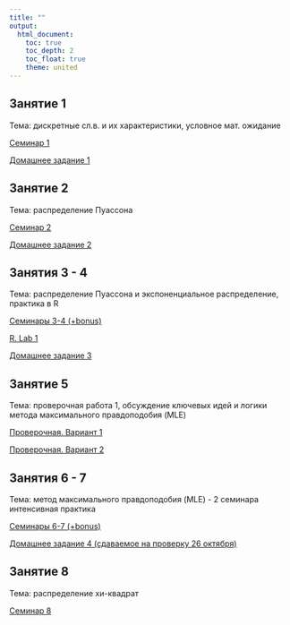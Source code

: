 ```yaml
---
title: ""
output: 
  html_document:
    toc: true
    toc_depth: 2
    toc_float: true
    theme: united
---
```


## Занятие 1 

Тема: дискретные сл.в. и их характеристики, условное мат. ожидание

<a href="polit_tvims2_pset1_2021.pdf" title=>Семинар 1</a> 

<a href="polit_tvims2_hw1_2021 (1).pdf" title=>Домашнее задание 1</a> 

## Занятие 2 

Тема: распределение Пуассона

<a href="polit_tvims2_pset2_2021.pdf" title=>Семинар 2</a> 

<a href="polit_tvims2_hw2_2021.pdf" title=>Домашнее задание 2</a> 

## Занятия 3 - 4 

Тема: распределение Пуассона и экспоненциальное распределение, практика в R

<a href="polit_tvims2_seminar3_4_2021.pdf" title=>Семинары 3-4 (+bonus)</a> 

<a href="polit_tvims2_lab1_2021.R" title=>R. Lab 1</a> 

<a href="polit_tvims2_hw3_2021.pdf" title=>Домашнее задание 3</a> 

## Занятие 5  

Тема: проверочная работа 1, обсуждение ключевых идей и логики метода максимального правдоподобия (MLE)

<a href="polit_tvims2_test1.pdf" title=>Проверочная. Вариант 1</a> 

<a href="polit_tvims2_test1_2.pdf" title=>Проверочная. Вариант 2</a>

## Занятия 6 - 7

Тема: метод максимального правдоподобия (MLE) - 2 семинара интенсивная практика 

<a href="tvims2_seminar6_2021.pdf" title=>Семинары 6-7 (+bonus)</a> 

<a href="tvims2_hw4_2021.pdf" title=>Домашнее задание 4 (сдаваемое на проверку 26 октября)</a> 

## Занятие 8 

Тема: распределение хи-квадрат

<a href="tvims2_seminar8_2021 .pdf" title=>Семинар 8 </a> 






